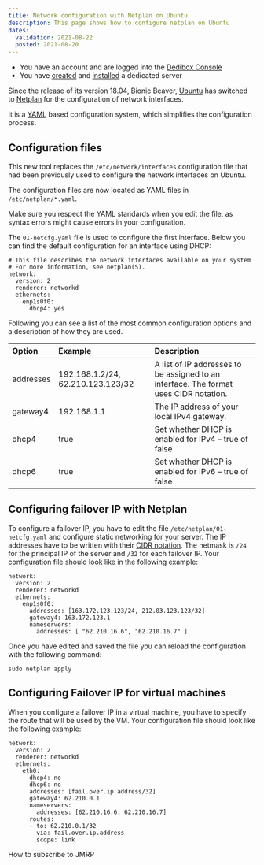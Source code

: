 ```yaml
---
title: Network configuration with Netplan on Ubuntu
description: This page shows how to configure netplan on Ubuntu 
dates:
  validation: 2021-08-22
  posted: 2021-08-20
---
```


<Message type="requirement">

  - You have an account and are logged into the [Dedibox Console](https://console.online.net)
  - You have [created](/dedibox/dedicated-servers/how-to/order-a-server) and [installed](/dedibox/dedicated-servers/how-to/install-a-server) a dedicated server

</Message>


Since the release of its version 18.04, Bionic Beaver, [Ubuntu](http://www.ubuntu.org) has switched to [Netplan](http://netplan.io) for the configuration of network interfaces. 

It is a [YAML](http://yaml.org/about.html) based configuration system, which simplifies the configuration process.

## Configuration files

This new tool replaces the `/etc/network/interfaces` configuration file that had been previously used to configure the network interfaces on Ubuntu. 

The configuration files are now located as YAML files in `/etc/netplan/*.yaml`. 


<Message type="important">

  Make sure you respect the YAML standards when you edit the file, as syntax errors might cause errors in your configuration. 

</Message>


The `01-netcfg.yaml` file is used to configure the first interface. Below you can find the default configuration for an interface using DHCP:

```
# This file describes the network interfaces available on your system
# For more information, see netplan(5).
network:
  version: 2
  renderer: networkd
  ethernets:
    enp1s0f0:
      dhcp4: yes
``` 


Following you can see a list of the most common configuration options and a description of how they are used.

|  Option  | Example | Description |
| :--------  | :-------- | :---------- |
| addresses| 192.168.1.2/24, 62.210.123.123/32 | A list of IP addresses to be assigned to an interface. The format uses CIDR notation.        |
| gateway4    | 192.168.1.1     | The IP address of your local IPv4 gateway.        |
| dhcp4    | true     | Set whether DHCP is enabled for IPv4 – true of false        |
| dhcp6    | true     | Set whether DHCP is enabled for IPv6 – true of false        |


## Configuring failover IP with Netplan 

To configure a failover IP, you have to edit the file `/etc/netplan/01-netcfg.yaml` and configure static networking for your server. The IP addresses have to be written with their [CIDR notation](https://en.wikipedia.org/wiki/Classless_Inter-Domain_Routing#CIDR_notation). The netmask is `/24` for the principal IP of the server and `/32` for each failover IP. Your configuration file should look like in the following example: 

```
network:
  version: 2
  renderer: networkd
  ethernets:
    enp1s0f0:
      addresses: [163.172.123.123/24, 212.83.123.123/32]
      gateway4: 163.172.123.1
      nameservers:
        addresses: [ "62.210.16.6", "62.210.16.7" ]
``` 

Once you have edited and saved the file you can reload the configuration with the following command: 

```
sudo netplan apply
```

## Configuring Failover IP for virtual machines

When you configure a failover IP in a virtual machine, you have to specify the route that will be used by the VM. Your configuration file should look like the following example: 

```
network:
  version: 2
  renderer: networkd
  ethernets:
    eth0:
      dhcp4: no
      dhcp6: no
      addresses: [fail.over.ip.address/32]
      gateway4: 62.210.0.1
      nameservers:
        addresses: [62.210.16.6, 62.210.16.7]
      routes:
      - to: 62.210.0.1/32
        via: fail.over.ip.address
        scope: link
```

<Navigation title="See Also">
  <NextButton to="/dedibox-network/network/how-to/subscribe-to-jmrp/">How to subscribe to JMRP</NextButton>
</Navigation>